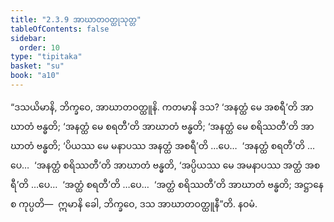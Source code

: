 ```yaml
---
title: "2.3.9 အာဃာတဝတ္ထုသုတ္တ"
tableOfContents: false
sidebar:
  order: 10
type: "tipitaka"
basket: "su"
book: "a10"
---
```



<DynamicBreadcrumb />

<Division number="79" book="a10">

<Paragraph number="603" book="a10">
“ဒသယိမာနိ, ဘိက္ခဝေ, အာဃာတဝတ္ထူနိ. ကတမာနိ ဒသ? ‘အနတ္ထံ မေ အစရီ’တိ အာဃာတံ ဗန္ဓတိ; ‘အနတ္ထံ မေ စရတီ’တိ အာဃာတံ ဗန္ဓတိ; ‘အနတ္ထံ မေ စရိဿတီ’တိ အာဃာတံ ဗန္ဓတိ; ‘ပိယဿ မေ မနာပဿ အနတ္ထံ အစရီ’တိ …ပေ…  ‘အနတ္ထံ စရတီ’တိ …ပေ…  ‘အနတ္ထံ စရိဿတီ’တိ အာဃာတံ ဗန္ဓတိ, ‘အပ္ပိယဿ မေ အမနာပဿ အတ္ထံ အစရီ’တိ …ပေ…  ‘အတ္ထံ စရတီ’တိ …ပေ…  ‘အတ္ထံ စရိဿတီ’တိ အာဃာတံ ဗန္ဓတိ; အဋ္ဌာနေ စ ကုပ္ပတိ—  ဣမာနိ ခေါ, ဘိက္ခဝေ, ဒသ အာဃာတဝတ္ထူနီ”တိ.

</Paragraph>
</Division>

<Paragraph number="604" type="center" book="a10">
နဝမံ.
</Paragraph>